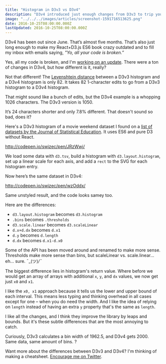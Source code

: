 ```yaml
---
title: "Histogram in D3v3 vs D3v4"
description: "D3v4 introduced just enough changes from D3v3 to trip you up."
image: "../../../images/articles/screenshot-1591716513625.png"
date: 2016-10-25T08:00:00.000Z
lastUpdated: 2016-10-25T08:00:00.000Z
---
```


D3v4 has been out since June. That’s almost five months. That’s also just long enough to make my React+D3.js ES6 book crazy outdated and to fill my inbox with emails saying, _&quot;Yo, all your code is broken.”_

Yes, all my code is broken, and I&#x27;m [working on an update](https://swizec.com/blog/work-on-reactd3js-es6-v2-begins-in-earnest/swizec/7010). There were a ton of changes in D3v4, but how different is it, really?

Not that different! The [Levenshtein distance](https://swizec.com/blog/levenshtein-distance-in-haskell/swizec/4801) between a D3v3 histogram and a D3v4 histogram is only 82. It takes 82 1-character edits to go from a D3v3 histogram to a D3v4 histogram.

That might sound like a bunch of edits, but the D3v4 example is a whopping 1026 characters. The D3v3 version is 1050.

It’s 24 characters shorter and only 7.8% different. That doesn&#x27;t sound so bad, does it?

Here&#x27;s a D3v3 histogram of a movie weekend dataset I found on a [list of datasets by the Journal of Statistical Education](https://ww2.amstat.org/publications/jse/jse_data_archive.htm). It uses ES6 and pure D3 without React.

http://codepen.io/swizec/pen/JRzWwj/

We load some data with `d3.tsv`, build a histogram with `d3.layout.histogram`, set up a linear scale for each axis, and add a `rect` to the SVG for each histogram entry.

Now here’s the same dataset in D3v4:

http://codepen.io/swizec/pen/wzOddx/

Same unstyled result, and the code looks samey too.

Here are the differences:

- `d3.layout.histogram` becomes `d3.histogram`
- `.bins` becomes `.thresholds`
- `d3.scale.linear` becomes `d3.scaleLinear`
- `d.x+d.dx` becomes `d.x1`
- `d.y` becomes `d.length`
- `d.dx` becomes `d.x1-d.x0`

Some of the API has been moved around and renamed to make more sense. Thresholds make more sense than bins, but scaleLinear vs. scale.linear… eh… sure. ¯\_(ツ)_/¯_

The biggest difference lies in histogram&#x27;s return value. Where before we would get an array of arrays with additional `x`, `y`, and `dx` values, we now get just `x0` and `x1`.

I like the `x0, x1` approach because it tells us the lower and upper bound of each interval. This means less typing and thinking overhead in all cases except for one – when you do need the width. And I like the idea of relying on `length` instead of having an extra `y` property that&#x27;s the same as `length`.

I like all the changes, and I think they improve the library by leaps and bounds. But it&#x27;s these subtle differences that are the most annoying to catch.

Curiously, D3v3 calculates a bin width of 1962.5, and D3v4 gets 2000. Same data, same amount of bins. ?

Want more about the differences between D3v3 and D3v4? I&#x27;m thinking of making a cheatsheet. [Encourage me on Twitter](https://twitter.com/intent/tweet?url=http%3A%2F%2Fswizec.com%2Fblog%2Fhistogram-d3v3-d3v4%2Fswizec%2F7145&text=Hey%20@swizec%21%20Where%27s%20that%20d3%20cheatsheet%20you%20promised%3F&).
